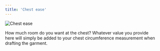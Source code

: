 ```yaml
---
title: 'Chest ease'
---
```


![Chest ease](chestease.svg)

How much room do you want at the chest?
Whatever value you provide here will simply be added to your chest circumference measurement when drafting the garment.
